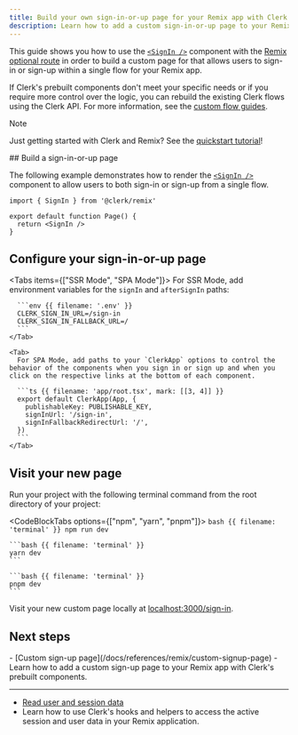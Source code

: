 ```yaml
---
title: Build your own sign-in-or-up page for your Remix app with Clerk
description: Learn how to add a custom sign-in-or-up page to your Remix app with Clerk's prebuilt components.
---
```


This guide shows you how to use the [`<SignIn />`](/docs/components/authentication/sign-in) component with the [Remix optional route](https://reactrouter.com/en/main/route/route#optional-segments) in order to build a custom page for that allows users to sign-in or sign-up within a single flow for your Remix app.

If Clerk's prebuilt components don't meet your specific needs or if you require more control over the logic, you can rebuild the existing Clerk flows using the Clerk API. For more information, see the [custom flow guides](/docs/custom-flows/overview).

> [!NOTE]
> Just getting started with Clerk and Remix? See the [quickstart tutorial](/docs/quickstarts/remix)!

<Steps>
  ## Build a sign-in-or-up page

  The following example demonstrates how to render the [`<SignIn />`](/docs/components/authentication/sign-up) component to allow users to both sign-in or sign-up from a single flow.

  ```tsx {{ filename: 'app/routes/sign-in.$.tsx' }}
  import { SignIn } from '@clerk/remix'

  export default function Page() {
    return <SignIn />
  }
  ```

  ## Configure your sign-in-or-up page

  <Tabs items={["SSR Mode", "SPA Mode"]}>
    <Tab>
      For SSR Mode, add environment variables for the `signIn` and `afterSignIn` paths:

      ```env {{ filename: '.env' }}
      CLERK_SIGN_IN_URL=/sign-in
      CLERK_SIGN_IN_FALLBACK_URL=/
      ```
    </Tab>

    <Tab>
      For SPA Mode, add paths to your `ClerkApp` options to control the behavior of the components when you sign in or sign up and when you click on the respective links at the bottom of each component.

      ```ts {{ filename: 'app/root.tsx', mark: [[3, 4]] }}
      export default ClerkApp(App, {
        publishableKey: PUBLISHABLE_KEY,
        signInUrl: '/sign-in',
        signInFallbackRedirectUrl: '/',
      })
      ```
    </Tab>
  </Tabs>

  ## Visit your new page

  Run your project with the following terminal command from the root directory of your project:

  <CodeBlockTabs options={["npm", "yarn", "pnpm"]}>
    ```bash {{ filename: 'terminal' }}
    npm run dev
    ```

    ```bash {{ filename: 'terminal' }}
    yarn dev
    ```

    ```bash {{ filename: 'terminal' }}
    pnpm dev
    ```
  </CodeBlockTabs>

  Visit your new custom page locally at [localhost:3000/sign-in](http://localhost:3000/sign-in).
</Steps>

## Next steps

<Cards>
  - [Custom sign-up page](/docs/references/remix/custom-signup-page)
  - Learn how to add a custom sign-up page to your Remix app with Clerk's prebuilt components.

  ---

  - [Read user and session data](/docs/references/remix/read-session-data)
  - Learn how to use Clerk's hooks and helpers to access the active session and user data in your Remix application.
</Cards>

